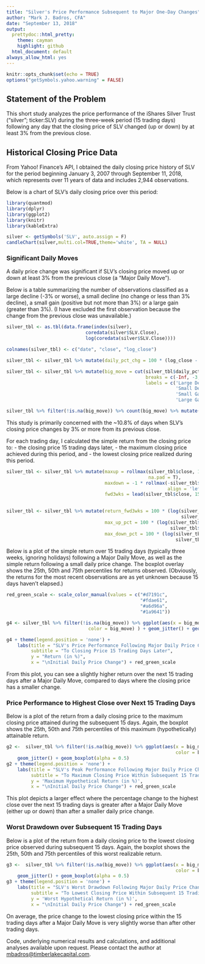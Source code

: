 ```yaml
---
title: "Silver's Price Performance Subsequent to Major One-Day Changes"
author: "Mark J. Badros, CFA"
date: "September 13, 2018"
output:
  prettydoc::html_pretty:
    theme: cayman
    highlight: github
  html_document: default
always_allow_html: yes
---
```


```r
knitr::opts_chunk$set(echo = TRUE)
options("getSymbols.yahoo.warning" = FALSE)
```

## Statement of the Problem

This short study analyzes the price performance of the iShares Silver Trust ("silver"; ticker:SLV) during the three-week period (15 trading days) following any day that the closing price of SLV changed (up or down) by at least 3% from the previous close.

## Historical Closing Price Data

From Yahoo! Finance's API, I obtained the daily closing price history of SLV for the period beginning January 3, 2007 through September 11, 2018, which represents over 11 years of data and includes 2,944 observations.

Below is a chart of SLV's daily closing price over this period:

```r
library(quantmod)
library(dplyr)
library(ggplot2)
library(knitr)
library(kableExtra)

silver <- getSymbols('SLV', auto.assign = F)
candleChart(silver,multi.col=TRUE,theme='white', TA = NULL)
```

### Significant Daily Moves

A daily price change was significant if SLV's closing price moved up or down at least 3% from the previous close (a "Major Daily Move").

Below is a table summarizing the number of observations classified as a large decline (-3% or worse), a small decline (no change or less than 3% decline), a small gain (positive but not more than 3%) or a large gain (greater than 3%). (I have excluded the first observation because the change from the previous close was unavailable.)


```r
silver_tbl <- as.tbl(data.frame(index(silver),
                             coredata(silver$SLV.Close),
                             log(coredata(silver$SLV.Close))))

colnames(silver_tbl) <- c("date", "close", "log_close")

silver_tbl <- silver_tbl %>% mutate(daily_pct_chg = 100 * (log_close - Lag(log_close)))

silver_tbl <- silver_tbl %>% mutate(big_move = cut(silver_tbl$daily_pct_chg,
                                                   breaks = c(-Inf, -3, 0, 3, Inf),
                                                   labels = c('Large Decline',
                                                              'Small Decline',
                                                              'Small Gain',
                                                              'Large Gain')))

silver_tbl %>% filter(!is.na(big_move)) %>% count(big_move) %>% mutate(Percentage = round(100 * prop.table(n), 1)) %>% kable() %>% kable_styling(bootstrap_options = c("striped", "hover", "condensed"), full_width = FALSE)

```

This study is primarily concerned with the ~10.8% of days when SLV's closing price changes by 3% or more from its previous close.

For each trading day, I calculated the simple return from the closing price to:
- the closing price 15 trading days later, 
- the maximum closing price achieved during this period, and
- the lowest closing price realized during this period.

```r

silver_tbl <- silver_tbl %>% mutate(maxup = rollmax(silver_tbl$close, 15, align = 'left',
                                                    na.pad = T),
                                    maxdown = -1 * rollmax(-silver_tbl$close, 15, 
                                                           align = 'left', na.pad = T),
                                    fwd3wks = lead(silver_tbl$close, 15) )
                              

silver_tbl <- silver_tbl %>% mutate(return_fwd3wks = 100 * (log(silver_tbl$fwd3wks) - 
                                                                silver_tbl$log_close),
                                    max_up_pct = 100 * (log(silver_tbl$maxup) -
                                                            silver_tbl$log_close), 
                                    max_down_pct = 100 * (log(silver_tbl$maxdown) -
                                                              silver_tbl$log_close) )

```

Below is a plot of the simple return over 15 trading days (typically three weeks, ignoring holidays) following a Major Daily Move, as well as the simple return following a small daily price change. The boxplot overlay shows the 25th, 50th and 75th percentiles for returns observed. (Obviously, the returns for the most recent observations are as yet unknown because 15 days haven't elapsed.)

``` r

red_green_scale <- scale_color_manual(values = c("#d7191c",
                                                 "#fdae61",
                                                 "#a6d96a",
                                                 "#1a9641"))

g4 <- silver_tbl %>% filter(!is.na(big_move)) %>% ggplot(aes(x = big_move, y = return_fwd3wks,
                              color = big_move) ) + geom_jitter() + geom_boxplot(alpha = 0.5)

g4 + theme(legend.position = 'none') + 
    labs(title = "SLV's Price Performance Following Major Daily Price Change",
         subtitle = "To Closing Price 15 Trading Days Later",
         y = "Return (in %)",
         x = "\nInitial Daily Price Change") + red_green_scale
```

From this plot, you can see a slightly higher return over the next 15 trading days after a Major Daily Move, compared to days where the closing price has a smaller change.

### Price Performance to Highest Close over Next 15 Trading Days

Below is a plot of the return from a daily closing price to the maximum closing price attained during the subsequent 15 days. Again, the boxplot shows the 25th, 50th and 75th percentiles of this maximum (hypothetically) attainable return.

```r
g2 <-  silver_tbl %>% filter(!is.na(big_move)) %>% ggplot(aes(x = big_move, y = max_up_pct,
                                                              color = big_move) ) +
    geom_jitter() + geom_boxplot(alpha = 0.5)
g2 + theme(legend.position = 'none') + 
    labs(title = "SLV's Peak Performance Following Major Daily Price Change",
         subtitle = "To Maximum Closing Price Within Subsequent 15 Trading Days",
         y = 'Maximum Hypothetical Return (in %)',
         x = "\nInitial Daily Price Change") + red_green_scale
```

This plot depicts a larger effect where the percentage change to the highest close over the next 15 trading days is greater after a Major Daily Move (either up or down) than after a smaller daily price change.

### Worst Drawdown over Subsequent 15 Trading Days

Below is a plot of the return from a daily closing price to the lowest closing price observed during subsequent 15 days. Again, the boxplot shows the 25th, 50th and 75th percentiles of this worst realizable return.


```r

g3 <-  silver_tbl %>% filter(!is.na(big_move)) %>% ggplot(aes(x = big_move, y = max_down_pct,
                                                              color = big_move) ) +
    geom_jitter() + geom_boxplot(alpha = 0.5)
g3 + theme(legend.position = 'none') + 
    labs(title = "SLV's Worst Drawdown Following Major Daily Price Change",
         subtitle = "To Lowest Closing Price Within Subsequent 15 Trading Days",
         y = 'Worst Hypothetical Return (in %)',
         x = "\nInitial Daily Price Change") + red_green_scale


```

On average, the price change to the lowest closing price within the 15 trading days after a Major Daily Move is very slightly worse than after other trading days.

Code, underlying numerical results and calculations, and additional analyses available upon request. Please contact the author at [mbadros@timberlakecapital.com](mailto:mbadros@gmail.com).
